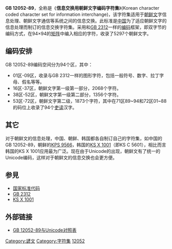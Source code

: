 '''GB 12052-89'''，全称是《'''信息交换用朝鲜文字编码字符集'''》(Korean character coded character set for information interchange)，该字符集适用于[[朝鲜文|朝鲜文]]字信息处理、朝鲜文字通信等系统之间的信息交换。此标准是[[中国|中国]]为了适应朝鲜文字的信息处理而制订的信息交换字符集。采用和[[GB_2312|GB 2312]]一样的[[编码|编码]]框架，即双字节的编码方式，在94×94的[[矩阵|矩阵]]中编入相应的字符，收录了5297个朝鲜文字。

== 编码安排 ==
GB 12052-89编码空间分为94个区，其中：
*01区-09区，收录与GB 2312一样的图形字符，包括一般符号、数字、拉丁字母、假名等等。
*16区-37区，朝鲜文字第一级第一部分，2068个字符。
*38区-52区，朝鲜文字第一级第二部分，1356个字符。
*53区-72区，朝鲜文字第二级，1873个字符，其中在71区89~94和72区01~88的码位上收录了94个[[口訣_(朝鮮語)|吏读]]汉字。

== 其它 ==
对于朝鲜文的信息处理，中国、朝鲜、韩国都各自制订自己的字符集，如中国的GB 12052-89，朝鲜的[[KPS_9566|KPS 9566]]，韩国的[[KS_X_1001|KS X 1001]]（即KS C 5601），相比而言韩国的KS X 1001应用最为广泛。现在由于Unicode的出现，朝鲜文有了统一的Unicode编码，这样对于朝鲜文的信息交换也会更方便。

== 参見 ==
*[[国家标准代码|国家标准代码]]
*[[GB_2312|GB 2312]]
*[[KS_X_1001|KS X 1001]]

== 外部链接 ==
* [https://ccjktype.fonts.adobe.com/wp-content/uploads/2014/12/gb12052-uni.txt GB 12052-89与Unicode对照表] {{Wayback|url=https://ccjktype.fonts.adobe.com/wp-content/uploads/2014/12/gb12052-uni.txt |date=20211111143113 }}

{{字元編碼}}
{{Authority control}}

[[Category:諺文|Category:諺文]]
[[Category:字符集|Category:字符集]]
[[Category:中华人民共和国强制性国家标准|12052]]